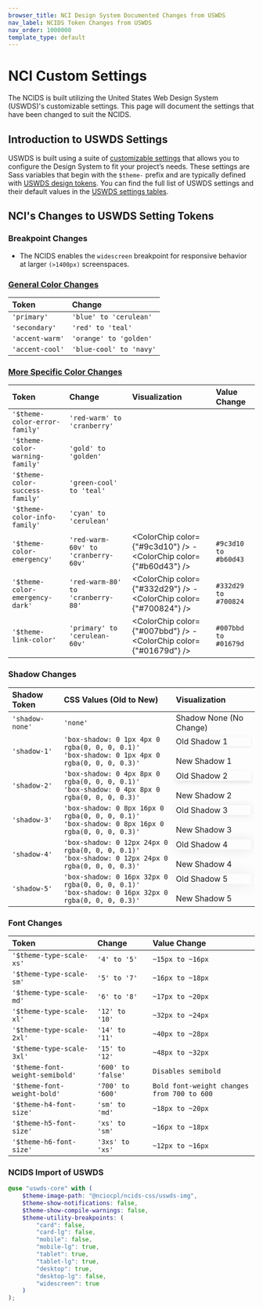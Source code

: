 ```yaml
---
browser_title: NCI Design System Documented Changes from USWDS
nav_label: NCIDS Token Changes from USWDS
nav_order: 1000000
template_type: default
---
```



# NCI Custom Settings

The NCIDS is built utilizing the United States Web Design System (USWDS)'s customizable settings. This page will document the settings that have been changed to suit the NCIDS.

## Introduction to USWDS Settings

USWDS is built using a suite of [customizable settings](https://designsystem.digital.gov/documentation/settings/) that allows you to configure the Design System to fit your project’s needs. These settings are Sass variables that begin with the `$theme-` prefix and are typically defined with [USWDS design tokens](https://designsystem.digital.gov/design-tokens). You can find the full list of USWDS settings and their default values in the [USWDS settings tables](https://designsystem.digital.gov/documentation/settings/#general-settings).

## NCI's Changes to USWDS Setting Tokens

### Breakpoint Changes

- The NCIDS enables the `widescreen` breakpoint for responsive behavior at larger `(>1400px)` screenspaces.

### [General Color Changes](https://designsystem-dev.cancer.gov/develop/foundations/color#theme-tokens)

| Token                  | Change                           |
| :--------------------- | :------------------------------- |
| `'primary'`            | `'blue' to 'cerulean'`           |
| `'secondary'`          | `'red' to 'teal'`                |
| `'accent-warm'`        | `'orange' to 'golden'`           |
| `'accent-cool'`        | `'blue-cool' to 'navy'`          |

### [More Specific Color Changes](https://designsystem-dev.cancer.gov/develop/foundations/color#state-tokens)

| Token                            | Change                              | Visualization                                                     | Value Change         |
| :------------------------------- | :---------------------------------- | :---------------------------------------------------------------- | :------------------- |
| `'$theme-color-error-family'`    | `'red-warm' to 'cranberry'`         |                                                                   |                      |
| `'$theme-color-warning-family'`  | `'gold' to 'golden'`                |                                                                   |                      |
| `'$theme-color-success-family'`  | `'green-cool' to 'teal'`            |                                                                   |                      |
| `'$theme-color-info-family'`     | `'cyan' to 'cerulean'`              |                                                                   |                      |
| `'$theme-color-emergency'`       | `'red-warm-60v' to 'cranberry-60v'` | <ColorChip color={"#9c3d10"} /> - <ColorChip color={"#b60d43"} /> | `#9c3d10 to #b60d43` |
| `'$theme-color-emergency-dark'`  | `'red-warm-80' to 'cranberry-80'`   | <ColorChip color={"#332d29"} /> - <ColorChip color={"#700824"} /> | `#332d29 to #700824` |
| `'$theme-link-color'`            | `'primary' to 'cerulean-60v'`       | <ColorChip color={"#007bbd"} /> - <ColorChip color={"#01679d"} /> | `#007bbd to #01679d` |

### Shadow Changes

| Shadow Token    | CSS Values (Old to New)                                                                               | Visualization                                                                                                                |
| :-------------- | :---------------------------------------------------------------------------------------------------- | :--------------------------------------------------------------------------------------------------------------------------- |
| `'shadow-none'` | `'none'`                                                                                              | <div style="box-shadow: none">Shadow None (No Change)</div>                                                                  |
| `'shadow-1'`    | `'box-shadow: 0 1px 4px 0 rgba(0, 0, 0, 0.1)'`<br/>`'box-shadow: 0 1px 4px 0 rgba(0, 0, 0, 0.3)'`     | <div style="box-shadow: 0 1px 4px 0 rgba(0, 0, 0, 0.1)">Old Shadow 1</div><br/><div className="shadow-1">New Shadow 1</div>  |
| `'shadow-2'`    | `'box-shadow: 0 4px 8px 0 rgba(0, 0, 0, 0.1)'`<br/>`'box-shadow: 0 4px 8px 0 rgba(0, 0, 0, 0.3)'`     | <div style="box-shadow: 0 4px 8px 0 rgba(0, 0, 0, 0.1)">Old Shadow 2</div><br/><div className="shadow-2">New Shadow 2</div>  |
| `'shadow-3'`    | `'box-shadow: 0 8px 16px 0 rgba(0, 0, 0, 0.1)'`<br/>`'box-shadow: 0 8px 16px 0 rgba(0, 0, 0, 0.3)'`   | <div style="box-shadow: 0 1px 16px 0 rgba(0, 0, 0, 0.1)">Old Shadow 3</div><br/><div className="shadow-3">New Shadow 3</div> |
| `'shadow-4'`    | `'box-shadow: 0 12px 24px 0 rgba(0, 0, 0, 0.1)'`<br/>`'box-shadow: 0 12px 24px 0 rgba(0, 0, 0, 0.3)'` | <div style="box-shadow: 0 1px 24px 0 rgba(0, 0, 0, 0.1)">Old Shadow 4</div><br/><div className="shadow-4">New Shadow 4</div> |
| `'shadow-5'`    | `'box-shadow: 0 16px 32px 0 rgba(0, 0, 0, 0.1)'`<br/>`'box-shadow: 0 16px 32px 0 rgba(0, 0, 0, 0.3)'` | <div style="box-shadow: 0 1px 32px 0 rgba(0, 0, 0, 0.1)">Old Shadow 5</div><br/><div className="shadow-5">New Shadow 5</div> |

### Font Changes

| Token                           | Change             | Value Change                               |
| :------------------------------ | :----------------- | :----------------------------------------- |
| `'$theme-type-scale-xs'`        | `'4' to '5'`       | `~15px to ~16px`                           |
| `'$theme-type-scale-sm'`        | `'5' to '7'`       | `~16px to ~18px`                           |
| `'$theme-type-scale-md'`        | `'6' to '8'`       | `~17px to ~20px`                           |
| `'$theme-type-scale-xl'`        | `'12' to '10'`     | `~32px to ~24px`                           |
| `'$theme-type-scale-2xl'`       | `'14' to '11'`     | `~40px to ~28px`                           |
| `'$theme-type-scale-3xl'`       | `'15' to '12'`     | `~48px to ~32px`                           |
| `'$theme-font-weight-semibold'` | `'600' to 'false'` | `Disables semibold`                        |
| `'$theme-font-weight-bold'`     | `'700' to '600'`   | `Bold font-weight changes from 700 to 600` |
| `'$theme-h4-font-size'`         | `'sm' to 'md'`     | `~18px to ~20px`                           |
| `'$theme-h5-font-size'`         | `'xs' to 'sm'`     | `~16px to ~18px`                           |
| `'$theme-h6-font-size'`         | `'3xs' to 'xs'`    | `~12px to ~16px`                           |

### NCIDS Import of USWDS

```scss nopreview
@use "uswds-core" with (
	$theme-image-path: "@nciocpl/ncids-css/uswds-img",
	$theme-show-notifications: false,
	$theme-show-compile-warnings: false,
	$theme-utility-breakpoints: (
		"card": false,
		"card-lg": false,
		"mobile": false,
		"mobile-lg": true,
		"tablet": true,
		"tablet-lg": true,
		"desktop": true,
		"desktop-lg": false,
		"widescreen": true
	)
);
```
